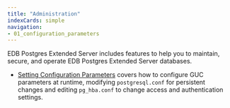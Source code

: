 ```yaml
---
title: "Administration"
indexCards: simple
navigation:
- 01_configuration_parameters
---
```


EDB Postgres Extended Server includes features to help you to maintain, secure, and operate EDB Postgres Extended Server databases.

* [Setting Configuration Parameters](01_setting_configuration_parameters) covers how to configure GUC parameters at runtime, modifying `postgresql.conf` for persistent changes and editing `pg_hba.conf` to change access and authentication settings.

